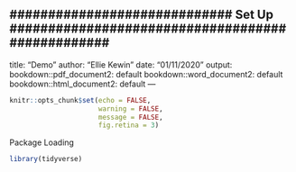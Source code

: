 ############################# Set Up #################################################
---
title: "Demo"
author: "Ellie Kewin"
date: "01/11/2020"
output:  
  bookdown::pdf_document2: default
  bookdown::word_document2: default
  bookdown::html_document2: default
---
```r
knitr::opts_chunk$set(echo = FALSE, 
                      warning = FALSE,
                      message = FALSE,
                      fig.retina = 3)
```
############################# Package Loading ########################################
```r
library(tidyverse)
```